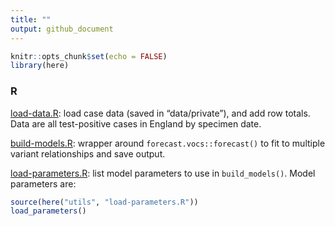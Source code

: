 ```yaml
---
title: ""
output: github_document
---
```


```r
knitr::opts_chunk$set(echo = FALSE)
library(here)
```

### R

[load-data.R](./load-data.R): load case data (saved in "data/private"), and add row totals. Data are all test-positive cases in England by specimen date.

[build-models.R](./build-models.R): wrapper around `forecast.vocs::forecast()` to fit to multiple variant relationships and save output.

[load-parameters.R](./load-parameters.R): list model parameters to use in `build_models()`. Model parameters are:

```r
source(here("utils", "load-parameters.R"))
load_parameters()
```

